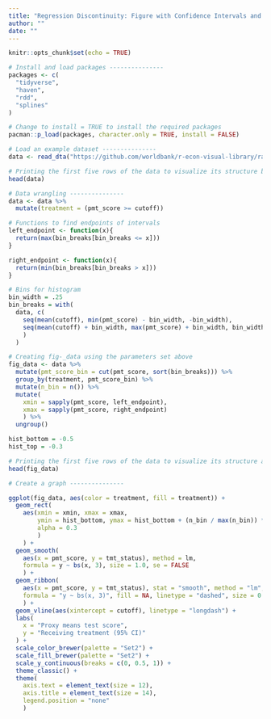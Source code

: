 ```yaml
---
title: "Regression Discontinuity: Figure with Confidence Intervals and Histograms"
author: ""
date: ""
---
```


```r
knitr::opts_chunk$set(echo = TRUE)
```

```r
# Install and load packages ---------------
packages <- c(
  "tidyverse",
  "haven",
  "rdd",
  "splines"
)

# Change to install = TRUE to install the required packages
pacman::p_load(packages, character.only = TRUE, install = FALSE)

# Load an example dataset ---------------
data <- read_dta("https://github.com/worldbank/r-econ-visual-library/raw/master/Library/Data/RDD_data.dta")

# Printing the first five rows of the data to visualize its structure before data wrangling
head(data)

# Data wrangling ---------------
data <- data %>%
  mutate(treatment = (pmt_score >= cutoff))

# Functions to find endpoints of intervals
left_endpoint <- function(x){
  return(max(bin_breaks[bin_breaks <= x]))
}

right_endpoint <- function(x){
  return(min(bin_breaks[bin_breaks > x]))
}

# Bins for histogram
bin_width = .25
bin_breaks = with(
  data, c(
    seq(mean(cutoff), min(pmt_score) - bin_width, -bin_width), 
    seq(mean(cutoff) + bin_width, max(pmt_score) + bin_width, bin_width)
    )
  )

# Creating fig-_data using the parameters set above
fig_data <- data %>%
  mutate(pmt_score_bin = cut(pmt_score, sort(bin_breaks))) %>%
  group_by(treatment, pmt_score_bin) %>%
  mutate(n_bin = n()) %>%
  mutate(
    xmin = sapply(pmt_score, left_endpoint),
    xmax = sapply(pmt_score, right_endpoint)
    ) %>%
  ungroup()

hist_bottom = -0.5
hist_top = -0.3

# Printing the first five rows of the data to visualize its structure after data wrangling
head(fig_data)

# Create a graph ---------------

ggplot(fig_data, aes(color = treatment, fill = treatment)) +
  geom_rect(
    aes(xmin = xmin, xmax = xmax,
        ymin = hist_bottom, ymax = hist_bottom + (n_bin / max(n_bin)) * (hist_top - hist_bottom),
        alpha = 0.3
        )
    ) +
  geom_smooth(
    aes(x = pmt_score, y = tmt_status), method = lm, 
    formula = y ~ bs(x, 3), size = 1.0, se = FALSE
    ) +
  geom_ribbon(
    aes(x = pmt_score, y = tmt_status), stat = "smooth", method = "lm", 
    formula = "y ~ bs(x, 3)", fill = NA, linetype = "dashed", size = 0.3
    ) +
  geom_vline(aes(xintercept = cutoff), linetype = "longdash") +
  labs(
    x = "Proxy means test score",
    y = "Receiving treatment (95% CI)"
  ) +
  scale_color_brewer(palette = "Set2") +
  scale_fill_brewer(palette = "Set2") +
  scale_y_continuous(breaks = c(0, 0.5, 1)) +
  theme_classic() +
  theme(
    axis.text = element_text(size = 12),
    axis.title = element_text(size = 14),
    legend.position = "none"
    )

```


